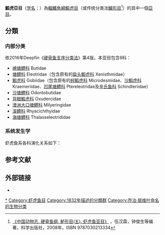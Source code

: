 {{Automatic taxobox
| image=Gobius niger (varietà Albidus) - (Stefano_Guerrieri).jpg
| image_caption=[[黑鰕虎|黑鰕虎]] ''Gobius niger''
| taxon=Gobioidei
| authority=[[Cuvier|Cuvier]], 1832
| subdivision_ranks = [[科|科]]
| subdivision =
*見內文
}}
'''鰕虎亞目'''（[[学名|学名]]：{{lang|la|Gobioidei}}）為[[輻鰭魚綱|輻鰭魚綱]][[鰕虎目|鰕虎目]]{{r|Deepfin|deepfin3|PLoS}}（或传统分类法[[鱸形目|鱸形目]]<ref>[http://reading.sciencepress.cn/shop/book/Booksimple/show.do?id=B3669CEAFBB8C441B856CB4F1B6711350000 《中国动物志. 硬骨鱼纲. 鲈形目(五). 虾虎鱼亚目》] {{Wayback|url=http://reading.sciencepress.cn/shop/book/Booksimple/show.do?id=B3669CEAFBB8C441B856CB4F1B6711350000 |date=20190608023058 }}，伍汉霖，钟俊生等编著，科学出版社，2008年，ISBN 9787030213334</ref>）的其中一個[[亞目|亞目]]。

==分類==
===内部分类===
依2016年Deepfin《[[硬骨鱼支序分类法|硬骨鱼支序分类法]]》第4版，本亚目包含8科{{r|Deepfin|PLoS}}：
*[[嵴塘鳢科|嵴塘鳢科]] Butidae
*[[塘鳢科|塘鳢科]] Eleotridae（包含原有的[[扁头鰕虎科|扁头鰕虎科]] Xenisthmidae）
*[[鰕虎科|鰕虎科]] Gobiidae（包含原有的[[蚓鰕虎科|蚓鰕虎科]] Microdesmidae、[[沙鰕虎科|沙鰕虎科]] Kraemeriidae、[[凹尾塘鳢科|凹尾塘鳢科]] Ptereleotridae及[[辛氏鱼科|辛氏鱼科]] Schindleriidae）
*[[沙塘鳢科|沙塘鳢科]] Odontobutidae
*[[背眼鰕虎科|背眼鰕虎科]] Oxudercidae
*[[澳洲大口塘鳢科|澳洲大口塘鳢科]] Milyeringidae
*[[溪鳢科|溪鳢科]] Rhyacichthyidae
*[[海塘鳢科|海塘鳢科]] Thalasseleotrididae
===系统发生学===
虾虎鱼系各科演化关系如下：
{{虾虎鱼系支序分类法}}

==参考文献==
{{reflist|refs=
<ref name="deepfin3">Betancur-R, R., E. Wiley, N. Bailly, M. Miya, G. Lecointre, and G. Ortí. 2014-07-31. ''Phylogenetic Classification of Bony Fishes'' --Version 3 (https://sites.google.com/site/guilleorti/home/classification {{Wayback|url=https://sites.google.com/site/guilleorti/home/classification |date=20210516025729 }}).</ref>
<ref name="PLoS">Betancur-R., R., R.E. Broughton, E.O. Wiley, K. Carpenter, J.A. Lopez, C. Li, N.I. Holcroft, D. Arcila, M. Sanciangco, J. Cureton, F. Zhang, T. Buser, M. Campbell, T. Rowley, J.A. Ballesteros, G. Lu, T. Grande, G. Arratia & G. Ortí. 2013. ''The tree of life and a new classification of bony fishes''. [http://currents.plos.org/treeoflife/article/the-tree-of-life-and-a-new-classification-of-bony-fishes/ PLoS Currents Tree of Life] {{Wayback|url=http://currents.plos.org/treeoflife/article/the-tree-of-life-and-a-new-classification-of-bony-fishes/ |date=20201111231223 }}. 2013 Apr 18.</ref>
<ref name="Deepfin">{{cite journal |last1=Betancur-R |first1=Ricardo |last2=Wiley |first2=Edward O. |last3=Arratia |first3=Gloria |last4=Acero |first4=Arturo |last5=Bailly |first5=Nicolas |last6=Miya |first6=Masaki |last7=Lecointre |first7=Guillaume |last8=Ortí |first8=Guillermo |title=Phylogenetic classification of bony fishes |journal=''BMC Evolutionary Biology'' |date=2017-07-06 |volume=17 |issue=1 |pages=162 |doi=10.1186/s12862-017-0958-3 |url=https://bmcevolbiol.biomedcentral.com/articles/10.1186/s12862-017-0958-3 |issn=1471-2148 |author= |access-date=2018-06-17 |archive-url=https://web.archive.org/web/20190322032046/https://bmcevolbiol.biomedcentral.com/articles/10.1186/s12862-017-0958-3 |archive-date=2019-03-22 |dead-url=yes }}</ref>
}}

==外部链接==
{{commonscat|Gobioidei}}
*{{wikispecies-inline|Gobioidei}}
{{Taxonbar}}
{{Authority control}}

{{鰕虎目小作品}}
{{DEFAULTSORT:Gobioidei}}
[[Category:鰕虎亞目|*]]
[[Category:虾虎鱼目|Category:虾虎鱼目]]
[[Category:1832年描述的分類群|Category:1832年描述的分類群]]
[[Category:乔治·居维叶命名的生物分类|Category:乔治·居维叶命名的生物分类]]